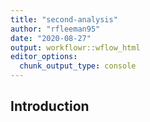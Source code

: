 ```yaml
---
title: "second-analysis"
author: "rfleeman95"
date: "2020-08-27"
output: workflowr::wflow_html
editor_options:
  chunk_output_type: console
---
```


## Introduction

```r

```

